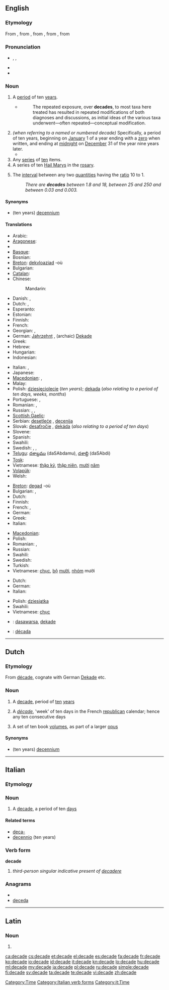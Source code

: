 {{also|décade}}
==English==

===Etymology===
From {{etyl|enm}}, from {{etyl|frm}} {{term|décade|lang=frm}}, from {{etyl|LL.}} {{term|decas||(set of) ten|lang=la}}, from {{etyl|grc}} {{term|δέκας|tr=dékas|lang=grc}}, from {{term|δέκα||ten|tr=déka|lang=grc}}

===Pronunciation===
* {{enPR|dəkād'|dĕk'ād}}, {{IPA|/dəˈkeɪd/|/ˈdɛkeɪd/}}, {{SAMPA|/d@"keId/|/"dEkeId/}}
* {{audio|en-us-decade.ogg|Audio (US)}}
* {{rhymes|eɪd}}

===Noun===
{{en-noun}}

# A [[period]] of ten [[year]]s.
#* {{RQ:Schuster Hepaticae V|viii}}
#*: The repeated exposure, over '''decades''', to most taxa here treated has resulted in repeated modifications of both diagnoses and discussions, as initial ideas of the various taxa underwent—often repeated—conceptual modification.
# ''(when referring to a named or numbered decade)'' Specifically, a period of ten years, beginning on [[January]] 1 of a year ending with a [[zero]] when written, and ending at [[midnight]] on [[December]] 31 of the year nine years later.
#* {{quote-magazine
|year=1979
|date=December
|title=Museums
|magazine=Texas Monthly
|volume=7
|issue=12
|page=22
|url=http://books.google.com/books?id=hywEAAAAMBAJ&pg=PA22&dq=%221920s%22+%2B%22roaring+twenties%22
|passage=Thru May: 1920s — The '''Decade''' That Roared. New exhibition portraying historical events and everyday life during the Roaring Twenties.}}
# Any [[series]] of [[ten]] items.
# A series of ten [[Hail Mary]]s in the [[rosary]]. <!--''(Does a "decade" in this sense include just the 10 Hail Marys, or also the Our Father and Glory Be?)''-->
# {{rare}} The [[interval]] between any two [[quantities]] having the [[ratio]] 10 to 1.
#: ''There are '''decades''' between 1.8 and 18, between 25 and 250 and between 0.03 and 0.003.''

====Synonyms====
* (ten years) [[decennium]]

====Translations====
{{trans-top|a period of ten years}}
* Arabic: {{t|ar|عشر سنوات|tr=3áshar sanawaat|sc=Arab}}
* [[Aragonese]]: {{t+|an|dezenio|xs=Aragonese}}
* {{trreq|Armenian}}
* [[Basque]]: {{t|eu|hamarkada|xs=Basque}}
* Bosnian: {{t|bs|decenija}}
* [[Breton]]: [[dekvloaziad]] {{m}} -où
* Bulgarian: {{t|bg|десетилетие|n}}
* [[Catalan]]: {{t|ca|dècada}}
* Chinese:
*: Mandarin: {{t|zh|十年|tr=shí nián|sc=Hani}}
* Danish: {{t|da|årti}}, {{t|da|dekade}}
* Dutch: {{t-|nl|decade}}, {{t+|nl|decennium|n}}
* Esperanto: {{t-|eo|jardeko|xs=Esperanto}}
* Estonian: {{t|et|aastakümned}}
* Finnish: {{t+|fi|vuosikymmen}}
* French: {{t+|fr|décennie|f}}
* Georgian: {{t|ka|ათი წელი|tr=at'i celi|sc=Geor}}, {{t|ka|ათწლეული|tr=at'cleuli|sc=Geor}}
* German: [[Jahrzehnt]] {{n}}, (archaic) [[Dekade]] {{f}}
* Greek: {{t+|el|δεκαετία|f}}
* Hebrew: {{t|he|עשור|m|tr=asór}}
* Hungarian: {{t+|hu|évtized}}
* Indonesian: {{t+|id|dasawarsa|xs=Indonesian}}
{{trans-mid}}
* Italian: {{t+|it|decennio|m}}, {{t+|it|decade|f}}
* Japanese: {{t|ja|十年|tr=じゅうねん, jūnen|sc=Jpan}}
* [[Macedonian]]: {{t|mk|деценија|f|tr=decénija}},  {{t-|mk|декада|f|tr=dekáda}}
* Malay: {{t+|ms|dekad|xs=Malay}}
* Polish: [[dziesięciolecie]] {{n}} (''ten years''); [[dekada]] {{f}} (''also relating to a period of ten days, weeks, months'')
* Portuguese: {{t+|pt|década|f}},  {{t|pt|decênio|m}}
* Romanian: {{t|ro|deceniu|n}}, {{t|ro|decenii|n|p}}
* Russian: {{t+|ru|десятилетие|n|tr=desjatilétije}}, {{t|ru|десятилетка|f|tr=desjatilétka}}, {{t|ru|декада|f|tr=dekáda|sc=Cyrl}}
* [[Scottish Gaelic]]: {{t-|gd|deichead|m|xs=Scottish Gaelic}}
* Serbian: [[desetleće]] {{n}}, [[decenija]] {{f}}
* Slovak: [[desaťročie]] {{n}}, [[dekáda]] {{f}} (''also relating to a period of ten days'')
* Slovene: {{t+|sl|desetletje|n}}
* Spanish: {{t+|es|década|f}}
* Swahili: {{t+|sw|muungo|xs=Swahili}}
* Swedish: {{t-|sv|dekad|c}}, {{t|sv|årtionde|n}}, {{t+|sv|decennium|n}}
* [[Telugu]]: [[దశాబ్దము]] (daSAbdamu), [[దశాబ్ది]] (daSAbdi)
* [[Tosk]]: {{t-|als|Jahrzehnt|xs=Tosk}}
* Vietnamese: [[thập kỷ]], [[thập niên]], [[mười]] [[năm]]
* [[Volapük]]: {{t|vo|degyel}}
* Welsh: {{t|cy|degawd|m|xs=Welsh}}
{{trans-bottom}}

{{trans-top|a series of ten things}}
* [[Breton]]: [[degad]] {{m}} -où
* Bulgarian: {{t|bg|десятка|f}},  {{t-|bg|декада|f}}
* Dutch: {{t-|nl|tiental|n}}
* Finnish: {{t+|fi|dekadi}}
* French: {{t+|fr|dizaine}}, {{t+|fr|décade}}
* German: {{t+|de|Dekade|f}}
* Greek: {{t+|el|δεκάδα|f}}
* Italian: {{t-|it|decina|f}}
{{trans-mid}}
* [[Macedonian]]: {{t|mk|десетка|f|tr=désetka}}
* Polish: {{t+|pl|dziesiątka|f}}
* Romanian: {{t|ro|decadă|f}}, {{t|ro|decade|f|p}}
* Russian: {{t|ru|десяток|f|tr=desjátok|sc=Cyrl}}
* Swahili: {{t+|sw|muungo|xs=Swahili}}
* Swedish: {{t-|sv|dekad|c}}
* Turkish: {{t|tr|onlu}}
* Vietnamese: [[chục]], [[bộ]] [[mười]], [[nhóm]] mười
{{trans-bottom}}

{{trans-top|a series of ten Hail Marys in the rosary}}
* Dutch: {{t+|nl|tientje|n}}
* German: {{t+|de|Dekade|f}}
* Italian: {{t-|it|decina|f}}
{{trans-mid}}
* Polish: [[dziesiątka]] {{f}}
* Swahili: {{t+|sw|muungo|xs=Swahili}}
* Vietnamese: [[chục]]
{{trans-bottom}}

{{checktrans-top}}
* {{ttbc|id}}: [[dasawarsa]], [[dekade]]
{{trans-mid}}
* {{ttbc|es}}: [[década]] {{f}}
{{trans-bottom}}

[[Category:Time]]

----

==Dutch==

===Etymology===
From {{etyl|fr|nl}} [[décade]], cognate with German [[Dekade]] etc.

===Noun===
{{nl-noun|pl1=decades|pl2=decaden|dim=decadetje}}

# A [[#English|decade]], period of [[ten]] [[year]]s
# {{history|lang=nl}} A ''[[décade]]'', 'week' of ten days in the French [[republican]] calendar; hence any ten consecutive days
# A set of ten book [[volume]]s, as part of a larger [[opus]]

====Synonyms====
* (ten years) [[decennium]] {{n}}

----

==Italian==

===Etymology===
{{confix|deca|ade|lang=it}}

===Noun===
{{it-noun|decad|f|e|i}}

# A [[#English|decade]], a period of ten [[day]]s

====Related terms====
* [[deca-]]
* [[decennio]] (ten years)

===Verb form===
'''decade'''

# ''third-person singular indicative present of [[decadere]]''

===Anagrams===
* {{alphagram|acddee}}
* [[deceda#Italian|deceda]]

[[Category:Italian verb forms]]
[[Category:it:Time]]

----

==Latin==

===Noun===
{{la-noun-form|decāde}}

# {{inflection of|decas|decās|abl|s|lang=la}}

[[ca:decade]]
[[cs:decade]]
[[et:decade]]
[[el:decade]]
[[es:decade]]
[[fa:decade]]
[[fr:decade]]
[[ko:decade]]
[[io:decade]]
[[id:decade]]
[[it:decade]]
[[kn:decade]]
[[lo:decade]]
[[hu:decade]]
[[ml:decade]]
[[my:decade]]
[[ja:decade]]
[[pl:decade]]
[[ru:decade]]
[[simple:decade]]
[[fi:decade]]
[[sv:decade]]
[[ta:decade]]
[[te:decade]]
[[vi:decade]]
[[zh:decade]]